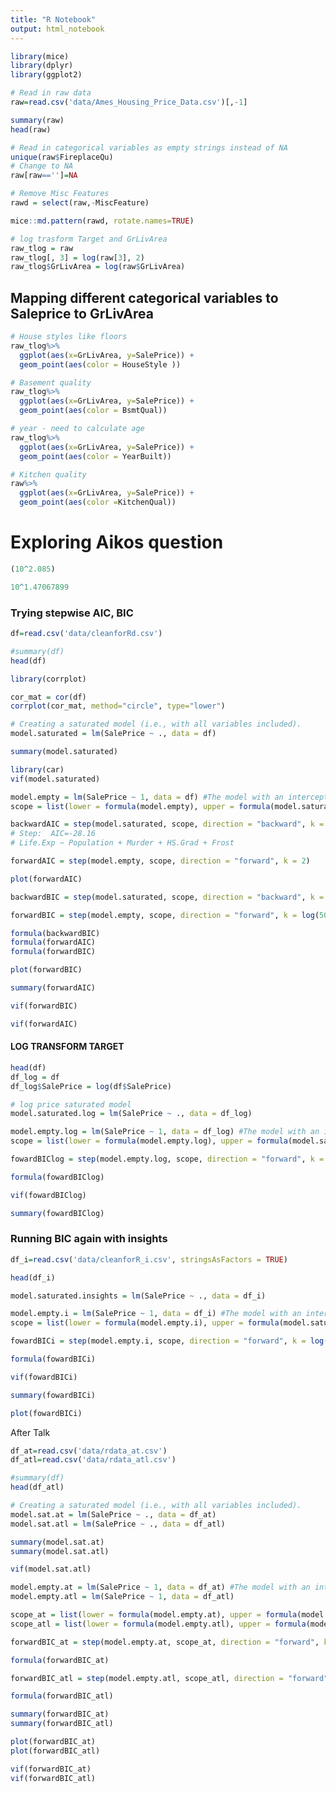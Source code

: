 ```yaml
---
title: "R Notebook"
output: html_notebook
---
```




```r
library(mice)
library(dplyr)
library(ggplot2)
```
```r
# Read in raw data
raw=read.csv('data/Ames_Housing_Price_Data.csv')[,-1]
```
```r
summary(raw)
head(raw)
```
```r
# Read in categorical variables as empty strings instead of NA
unique(raw$FireplaceQu)
# Change to NA
raw[raw=='']=NA
```


```r
# Remove Misc Features
rawd = select(raw,-MiscFeature)
```


```r
mice::md.pattern(rawd, rotate.names=TRUE)
```



```r
# log trasform Target and GrLivArea
raw_tlog = raw
raw_tlog[, 3] = log(raw[3], 2)
raw_tlog$GrLivArea = log(raw$GrLivArea)
```

## Mapping different categorical variables to Saleprice to GrLivArea
```r
# House styles like floors
raw_tlog%>% 
  ggplot(aes(x=GrLivArea, y=SalePrice)) +
  geom_point(aes(color = HouseStyle ))
```
```r
# Basement quality
raw_tlog%>% 
  ggplot(aes(x=GrLivArea, y=SalePrice)) +
  geom_point(aes(color = BsmtQual))
```
```r
# year - need to calculate age
raw_tlog%>% 
  ggplot(aes(x=GrLivArea, y=SalePrice)) +
  geom_point(aes(color = YearBuilt))
```
```r
# Kitchen quality
raw%>% 
  ggplot(aes(x=GrLivArea, y=SalePrice)) +
  geom_point(aes(color =KitchenQual))
```

# Exploring Aikos question
```r
(10^2.085)

```

```r
10^1.47067899
```

### Trying stepwise AIC, BIC
```r
df=read.csv('data/cleanforRd.csv')
```

```r
#summary(df)
head(df)
```
```r
library(corrplot)
```

```r
cor_mat = cor(df)
corrplot(cor_mat, method="circle", type="lower")
```

```r
# Creating a saturated model (i.e., with all variables included).
model.saturated = lm(SalePrice ~ ., data = df)
```

```r
summary(model.saturated)
```

```r
library(car)
vif(model.saturated)
```

```r
model.empty = lm(SalePrice ~ 1, data = df) #The model with an intercept ONLY.
scope = list(lower = formula(model.empty), upper = formula(model.saturated))

backwardAIC = step(model.saturated, scope, direction = "backward", k = 2)
# Step:  AIC=-28.16
# Life.Exp ~ Population + Murder + HS.Grad + Frost
```
```r
forwardAIC = step(model.empty, scope, direction = "forward", k = 2)
```

```r
plot(forwardAIC)
```
```r
backwardBIC = step(model.saturated, scope, direction = "backward", k = log(50))
```



```r
forwardBIC = step(model.empty, scope, direction = "forward", k = log(50))
```



```r

formula(backwardBIC)
formula(forwardAIC)
formula(forwardBIC)
```
```r
plot(forwardBIC)
```
```r
summary(forwardAIC)
```


```r
vif(forwardBIC)
```

```r
vif(forwardAIC)
```

#### LOG TRANSFORM TARGET

```r
head(df)
df_log = df
df_log$SalePrice = log(df$SalePrice)
```
```r
# log price saturated model
model.saturated.log = lm(SalePrice ~ ., data = df_log)
```

```r
model.empty.log = lm(SalePrice ~ 1, data = df_log) #The model with an intercept ONLY.
scope = list(lower = formula(model.empty.log), upper = formula(model.saturated.log))

fowardBIClog = step(model.empty.log, scope, direction = "forward", k = log(50))
```
```r
formula(fowardBIClog)
```
```r
vif(fowardBIClog)
```

```r
summary(fowardBIClog)
```
### Running BIC again with insights
```r
df_i=read.csv('data/cleanforR_i.csv', stringsAsFactors = TRUE)
```

```r
head(df_i)
```
```r
model.saturated.insights = lm(SalePrice ~ ., data = df_i)
```

```r
model.empty.i = lm(SalePrice ~ 1, data = df_i) #The model with an intercept ONLY.
scope = list(lower = formula(model.empty.i), upper = formula(model.saturated.insights))

fowardBICi = step(model.empty.i, scope, direction = "forward", k = log(50))

```


```r
formula(fowardBICi)
```
```r
vif(fowardBICi)
```
```r
summary(fowardBICi)
```
```r
plot(fowardBICi)
```


############################################################################
After Talk 

```r
df_at=read.csv('data/rdata_at.csv')
df_atl=read.csv('data/rdata_atl.csv')
```

```r
#summary(df)
head(df_atl)
```



```r
# Creating a saturated model (i.e., with all variables included).
model.sat.at = lm(SalePrice ~ ., data = df_at)
model.sat.atl = lm(SalePrice ~ ., data = df_atl)
```

```r
summary(model.sat.at)
summary(model.sat.atl)
```

```r
vif(model.sat.atl)
```

```r
model.empty.at = lm(SalePrice ~ 1, data = df_at) #The model with an intercept ONLY.
model.empty.atl = lm(SalePrice ~ 1, data = df_atl)

scope_at = list(lower = formula(model.empty.at), upper = formula(model.sat.at))
scope_atl = list(lower = formula(model.empty.atl), upper = formula(model.sat.atl))
```


```r
forwardBIC_at = step(model.empty.at, scope_at, direction = "forward", k = log(50))
```

```r
formula(forwardBIC_at)
```

```r
forwardBIC_atl = step(model.empty.atl, scope_atl, direction = "forward", k = log(50))
```

```r
formula(forwardBIC_atl)
```


```r
summary(forwardBIC_at)
summary(forwardBIC_atl)
```

```r
plot(forwardBIC_at)
plot(forwardBIC_atl)
```
```r
vif(forwardBIC_at)
vif(forwardBIC_atl)
```

